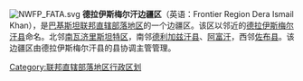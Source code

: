 {{unreferenced|time=2010-06-21T08:12:57+00:00}}
[[File:NWFP_FATA.svg|right]]
'''德拉伊斯梅尔汗边疆区'''（英语：Frontier Region Dera Ismail Khan），是[[巴基斯坦|巴基斯坦]][[联邦直辖部落地区|联邦直辖部落地区]]的一个边疆区。该区以邻近的[[德拉伊斯梅尔汗县|德拉伊斯梅尔汗县]]命名。北邻[[南瓦济里斯坦特区|南瓦济里斯坦特区]]，南邻[[德利加兹汗县|德利加兹汗县]]、[[阿富汗|阿富汗]]，西邻[[佐布县|佐布县]]。该边疆区由德拉伊斯梅尔汗县的县协调主管管理。

{{联邦直辖部落地区行政区划}}
[[Category:联邦直辖部落地区行政区划|Category:联邦直辖部落地区行政区划]]